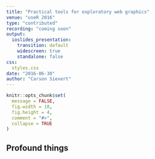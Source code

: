 ```yaml
---
title: "Practical tools for exploratory web graphics"
venue: "useR 2016"
type: "contributed"
recording: "coming soon"
output:
  ioslides_presentation:
    transition: default
    widescreen: true
    standalone: false
css:
  styles.css
date: "2016-06-30"
author: "Carson Sievert"
---
```


```r
knitr::opts_chunk$set(
  message = FALSE,
  fig.width = 10,
  fig.height = 4,
  comment = "#>",
  collapse = TRUE
)
```


## Profound things
